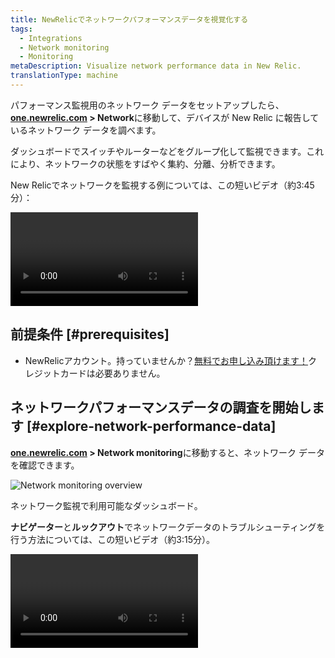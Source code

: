 ```yaml
---
title: NewRelicでネットワークパフォーマンスデータを視覚化する
tags:
  - Integrations
  - Network monitoring
  - Monitoring
metaDescription: Visualize network performance data in New Relic.
translationType: machine
---
```



パフォーマンス監視用のネットワーク データをセットアップしたら、 **[one.newrelic.com](https://one.newrelic.com/all-capabilities) > Network**に移動して、デバイスが New Relic に報告しているネットワーク データを調べます。

ダッシュボードでスイッチやルーターなどをグループ化して監視できます。これにより、ネットワークの状態をすばやく集約、分離、分析できます。

New Relicでネットワークを監視する例については、この短いビデオ（約3:45分）：

<Video
  id="rnxfPSR_ZCo"
  type="youtube"
/>

## 前提条件 [#prerequisites]

* NewRelicアカウント。持っていませんか？[無料でお申し込み頂けます！](https://newrelic.com/signup)クレジットカードは必要ありません。

## ネットワークパフォーマンスデータの調査を開始します [#explore-network-performance-data]

**[one.newrelic.com](https://one.newrelic.com/all-capabilities) > Network monitoring**に移動すると、ネットワーク データを確認できます。

<img
  title="Network monitoring overview"
  alt="Network monitoring overview"
  src={networkDevicePerformance}
/>

<figcaption>
  ネットワーク監視で利用可能なダッシュボード。
</figcaption>

**ナビゲーター**と**ルックアウト**でネットワークデータのトラブルシューティングを行う方法については、この短いビデオ（約3:15分）。

<Video
  id="qkakBi0Lc9Y"
  type="youtube"
/>